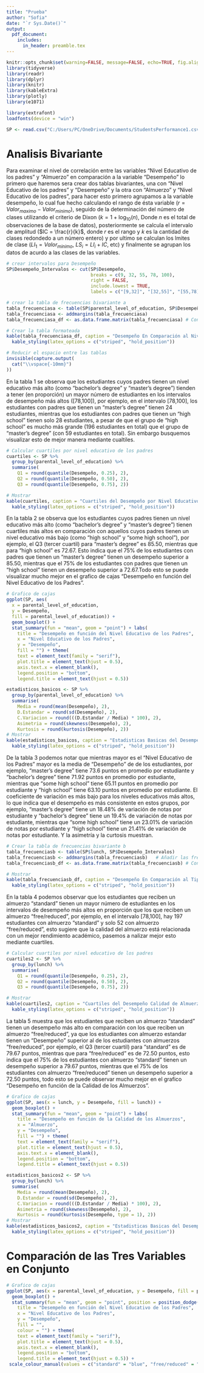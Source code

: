 ```yaml
---
title: "Prueba"
author: "Sofia"
date: "`r Sys.Date()`"
output: 
  pdf_document:
    includes:
      in_header: preamble.tex
---
```


```r
knitr::opts_chunk$set(warning=FALSE, message=FALSE, echo=TRUE, fig.align = 'center')
library(tidyverse)
library(readr)
library(dplyr)
library(knitr)
library(kableExtra)
library(plotly)
library(e1071)

library(extrafont)
loadfonts(device = "win")

SP <- read.csv("C:/Users/PC/OneDrive/Documents/StudentsPerformance1.csv")
```

# Analisis Bivariante

Para examinar el nivel de correlación entre las variables "Nivel Educativo de los padres" y "Almuerzo" en comparación a la variable "Desempeño" lo primero que haremos sera crear dos tablas bivariantes, una con "Nivel Educativo de los padres" y "Desempeño" y la otra con "Almuerzo" y "Nivel Educativo de los padres", para hacer esto primero agrupamos a la variable desempeño, lo cual fue hecho calculando el rango de ésta variable ($r = Valor_{maximo} - Valor_{minimo}$), seguido de la determinación del número de clases utilizando el criterio de Dixon ($k = 1 + \log_{10}(n)$, Donde $n$ es el total de observaciones de la base de datos), posteriormente se calcula el intervalo de amplitud ($IC = \frac{r}{k}$, donde $r$ es el rango y $k$ es la cantidad de clases redondedo a un número entero) y por ultimo se calculan  los lmites de clase ($LI_1 = Valor_ {minimo}$, $LS_i = LI_i + IC$, etc) y finalmente se agrupan los datos de acurdo a las clases de las variables. 

```r
# crear intervalos para Desempeño
SP$Desempeño_Intervalos <- cut(SP$Desempeño, 
                               breaks = c(9, 32, 55, 78, 100), 
                               right = FALSE,
                               include.lowest = TRUE,
                               labels = c("[9,32]", "[32,55]", "[55,78]", "[78,100]"))

```

```r
# crear la tabla de frecuencias bivariante a
tabla_frecuenciasa <- table(SP$parental_level_of_education, SP$Desempeño_Intervalos)
tabla_frecuenciasa <- addmargins(tabla_frecuenciasa)  
tabla_frecuenciasa_df <- as.data.frame.matrix(tabla_frecuenciasa) # Convertir la tabla a un data frame para formatearla

# Crear la tabla formateada
kable(tabla_frecuenciasa_df, caption = "Desempeño En Comparación al Nivel Educativo de los Padres", format = "latex", booktabs = TRUE) %>%
  kable_styling(latex_options = c("striped", "hold_position"))

# Reducir el espacio entre las tablas
invisible(capture.output(
  cat("\\vspace{-10mm}")
))
```

En la tabla 1 se observa que los estudiantes cuyos padres tienen un nivel educativo más alto (como "bachelor's degree" y "master's degree") tienden a tener (en proporción) un mayor número de estudiantes en los intervalos de desempeño más altos ([78,100]), por ejemplo, en el intervalo [78,100], los estudiantes con padres que tienen un "master's degree" tienen 24 estudiantes, mientras que los estudiantes con padres que tienen un "high school" tienen solo 28 estudiantes, a pesar de que el grupo de "high school" es mucho más grande (196 estudiantes en total) que el grupo de "master's degree" (con 59 estudiantes en total). Sin embargo busquemos visualizar esto de mejor manera mediante cualtiles.


```r
# Calcular cuartiles por nivel educativo de los padres
cuartiles <- SP %>%
  group_by(parental_level_of_education) %>%
  summarise(
    Q1 = round(quantile(Desempeño, 0.25), 2),
    Q2 = round(quantile(Desempeño, 0.50), 2), 
    Q3 = round(quantile(Desempeño, 0.75), 2))

# Mostrar 
kable(cuartiles, caption = "Cuartiles del Desempeño por Nivel Educativo de los Padres", format = "latex", booktabs = TRUE) %>%
  kable_styling(latex_options = c("striped", "hold_position"))
```

En la tabla 2 se observa que los estudiantes cuyos padres tienen un nivel educativo más alto (como "bachelor's degree" y "master's degree") tienen cuartiles más altos en comparación con aquellos cuyos padres tienen un nivel educativo más bajo (como "high school" y "some high school"), por ejemplo, el Q3 (tercer cuartil) para "master's degree" es 85.50, mientras que para "high school" es 72.67. Esto indica que el 75% de los estudiantes con padres que tienen un "master's degree" tienen un desempeño superior a 85.50, mientras que el 75% de los estudiantes con padres que tienen un "high school" tienen un desempeño superior a 72.67.Todo esto se puede visualizar mucho mejor en el grafico de cajas "Desempeño en función del Nivel Educativo de los Padres".

```r
# Grafico de cajas
ggplot(SP, aes(
  x = parental_level_of_education, 
  y = Desempeño, 
  fill = parental_level_of_education)) + 
  geom_boxplot() + 
  stat_summary(fun = "mean", geom = "point") + labs(
    title = "Desempeño en función del Nivel Educativo de los Padres", 
    x = "Nivel Educativo de los Padres", 
    y = "Desempeño",
    fill = "") + theme(
    text = element_text(family = "serif"),
    plot.title = element_text(hjust = 0.5),
    axis.text.x = element_blank(),
    legend.position = "bottom",
    legend.title = element_text(hjust = 0.5))
```

```r
estadisticos_basicos <- SP %>%
  group_by(parental_level_of_education) %>%
  summarise(
    Media = round(mean(Desempeño), 2),
    D.Estandar = round(sd(Desempeño), 2),
    C.Variacion = round(((D.Estandar / Media) * 100), 2),
    Asimetria = round(skewness(Desempeño), 2),
    Kurtosis = round(kurtosis(Desempeño), 2))
# Mostrar
kable(estadisticos_basicos, caption = "Estadisticas Basicas del Desempeño por Nivel Educativo de los Padres", format = "latex", booktabs = TRUE) %>%
  kable_styling(latex_options = c("striped", "hold_position"))
```

De la tabla 3 podemos notar que mientras mayor es el "Nivel Educativo de los Padres" mayor es la media de "Desempeño" de de los estudiantes, por ejemplo, "master’s degree" tiene 73.6 puntos en promedio por estudiante y "bachelor’s degree" tiene 71.92 puntos en promedio por estudiante, mientras que "some high school" tiene 65.11 puntos en promedio por estudiante y "high school" tiene 63.10 puntos en promedio por estudiante. El coeficiente de variación es más bajo para los niveles educativos más altos, lo que indica que el desempeño es más consistente en estos grupos, por ejemplo, "master’s degree" tiene un 18.48% de variación de notas por estudiante  y "bachelor’s degree" tiene un 19.4% de variación de notas por estudiante, mientras que "some high school" tiene un 23.01% de variación de notas por estudiante y "high school" tiene un 21.41% de variación de notas por estudiante. Y la asimetría y la curtosis muestran. 

```r
# Crear la tabla de frecuencias bivariante b
tabla_frecuenciasb <- table(SP$lunch, SP$Desempeño_Intervalos)
tabla_frecuenciasb <- addmargins(tabla_frecuenciasb)   # Añadir las frecuencias marginales
tabla_frecuenciasb_df <- as.data.frame.matrix(tabla_frecuenciasb) # Convertir la tabla a un data frame para formatearla

# Mostrar
kable(tabla_frecuenciasb_df, caption = "Desempeño En Comparación al Tipo de Almuerzo", format = "latex", booktabs = TRUE) %>%
  kable_styling(latex_options = c("striped", "hold_position"))
```

En la tabla 4 podemos observar que los estudiantes que reciben un almuerzo "standard" tienen un mayor número de estudiantes en los intervalos de desempeño más altos en proporción que los que reciben un almuerzo "free/reduced", por ejemplo, en el intervalo [78,100], hay 197 estudiantes con almuerzo "standard" y solo 52 con almuerzo "free/reduced", esto sugiere que la calidad del almuerzo está relacionada con un mejor rendimiento académico, pasemos a nalizar mejor esto mediante cuartiles.

```r
# Calcular cuartiles por nivel educativo de los padres
cuartiles2 <- SP %>%
  group_by(lunch) %>%
  summarise(
    Q1 = round(quantile(Desempeño, 0.25), 2),
    Q2 = round(quantile(Desempeño, 0.50), 2), 
    Q3 = round(quantile(Desempeño, 0.75), 2))

# Mostrar 
kable(cuartiles2, caption = "Cuartiles del Desempeño Calidad de Almuerzo", format = "latex", booktabs = TRUE) %>%
  kable_styling(latex_options = c("striped", "hold_position"))
```

La tabla 5 muestra que los estudiantes que reciben un almuerzo "standard" tienen un desempeño más alto en comparación con los que reciben un almuerzo "free/reduced", ya que los estudiantes con almuerzo estandar tienen un "Desempeño" superior al de los estudiantes con almuerzos "free/reduced", por ejemplo, el Q3 (tercer cuartil) para "standard" es de 79.67 puntos, mientras que para "free/reduced" es de 72.50 puntos, esto indica que el 75% de los estudiantes con almuerzo "standard" tienen un desempeño superior a 79.67 puntos, mientras que el 75% de los estudiantes con almuerzo "free/reduced" tienen un desempeño superior a 72.50 puntos, todo esto se puede observar mucho mejor en el grafico "Desempeño en función de la Calidad de los Almuerzos".

```r
# Grafico de cajas
ggplot(SP, aes(x = lunch, y = Desempeño, fill = lunch)) + 
  geom_boxplot() + 
  stat_summary(fun = "mean", geom = "point") + labs(
    title = "Desempeño en función de la Calidad de los Almuerzos", 
    x = "Almuerzo", 
    y = "Desempeño",
    fill = "") + theme(
    text = element_text(family = "serif"),
    plot.title = element_text(hjust = 0.5),
    axis.text.x = element_blank(),
    legend.position = "bottom",
    legend.title = element_text(hjust = 0.5))
```

```r
estadisticos_basicos2 <- SP %>%
  group_by(lunch) %>%
  summarise(
    Media = round(mean(Desempeño), 2),
    D.Estandar = round(sd(Desempeño), 2),
    C.Variacion = round(((D.Estandar / Media) * 100), 2),
    Asimetria = round(skewness(Desempeño), 2),
    Kurtosis = round(kurtosis(Desempeño, type = 1), 2))
# Mostrar
kable(estadisticos_basicos2, caption = "Estadisticas Basicas del Desempeño por Calidad de Almuerzo", format = "latex", booktabs = TRUE) %>%
  kable_styling(latex_options = c("striped", "hold_position"))
```

# Comparación de las Tres Variables en Conjunto

```r
# Grafico de cajas
ggplot(SP, aes(x = parental_level_of_education, y = Desempeño, fill = parental_level_of_education, colour = lunch)) + 
  geom_boxplot() + 
  stat_summary(fun = "mean", geom = "point", position = position_dodge(width = 0.75)) + labs(
    title = "Desempeño en función del Nivel Educativo de los Padres", 
    x = "Nivel Educativo de los Padres", 
    y = "Desempeño",
    fill = "",  
    colour = "") + theme(
    text = element_text(family = "serif"),
    plot.title = element_text(hjust = 0.5),
    axis.text.x = element_blank(),
    legend.position = "bottom",
    legend.title = element_text(hjust = 0.5)) + 
 scale_colour_manual(values = c("standard" = "blue", "free/reduced" = "red"))           
```

